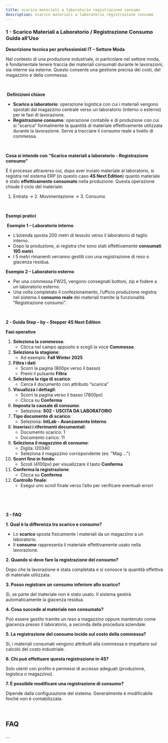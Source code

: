 ```yaml
---
title: scarico materiali a laboratorio registrazione consumo
description: scarico materiali a laboratorio registrazione consumo
---
```


### **1 - Scarico Materiali a Laboratorio / Registrazione Consumo Guida all’Uso**

**Descrizione tecnica per professionisti IT – Settore Moda**

Nel contesto di una produzione industriale, in particolare nel settore moda, è fondamentale tenere traccia dei materiali consumati durante le lavorazioni, sia interne sia esterne. Questo consente una gestione precisa dei costi, del magazzino e della commessa.

 

 **Definizioni chiave**

* **Scarico a laboratorio**: operazione logistica con cui i materiali vengono spostati dal magazzino centrale verso un laboratorio (interno o esterno) per le fasi di lavorazione.
* **Registrazione consumo**: operazione contabile e di produzione con cui si “scarica” formalmente la quantità di materiale effettivamente utilizzata durante la lavorazione. Serve a tracciare il consumo reale a livello di commessa.

 

**Cosa si intende con “Scarico materiali a laboratorio - Registrazione consumo”**

È il processo attraverso cui, dopo aver inviato materiale al laboratorio, si registra nel sistema ERP (in questo caso **4S Next Edition**) quanto materiale è stato **effettivamente consumato** nella produzione.
Questa operazione chiude il ciclo del materiale:

1. Entrata → 2. Movimentazione → 3. Consumo

 

**Esempi pratici**

 **Esempio 1 – Laboratorio interno**

* L’azienda sposta 200 metri di tessuto verso il laboratorio di taglio interno.
* Dopo la produzione, si registra che sono stati effettivamente **consumati 195 metri**.
* I 5 metri rimanenti verranno gestiti con una registrazione di reso o giacenza residua.

**Esempio 2 – Laboratorio esterno**

* Per una commessa FW25, vengono consegnati bottoni, zip e fodere a un laboratorio esterno.
* Una volta completato il confezionamento, l’ufficio produzione registra nel sistema il **consumo reale** dei materiali tramite la funzionalità “Registrazione consumo”.

 

**2 - Guida Step – by – Stepper 4S Next Edition**

**Fasi operative**

1. **Seleziona la commessa**:
   * Clicca nel campo apposito e scegli la voce **Commesse**.
2. **Seleziona la stagione**:
   * Ad esempio: **Fall Winter 2025**
3. **Filtra i dati**:
   * Scorri la pagina (800px verso il basso)
   * Premi il pulsante **Filtra**
4. **Seleziona la riga di scarico**:
   * Cerca il documento con attributo “scarica”
5. **Visualizza i dettagli**:
   * Scorri la pagina verso il basso (7800px)
   * Clicca su **Conferma**
6. **Imposta la causale di consumo**:
   * Seleziona: **S02 - USCITA DA LABORATORIO**
7. **Tipo documento di scarico**:
   * Seleziona: **IntLab - Avanzamento Interno**
8. **Inserisci i riferimenti documentali**:
   * Documento scarico: 1
   * Documento carico: 11
9. **Seleziona il magazzino di consumo**:
   * Digita: l20340
   * Seleziona il magazzino corrispondente (es: "Mag …")
10. **Scorri fino in fondo**:
    * Scroll (4100px) per visualizzare il tasto **Conferma**
11. **Conferma la registrazione**:
    * Clicca su **Conferma**
12. **Controllo finale**:
    * Esegui uno scroll finale verso l’alto per verificare eventuali errori

 

 

**3 - FAQ**

**1. Qual è la differenza tra scarico e consumo?**

* Lo **scarico** sposta fisicamente i materiali da un magazzino a un laboratorio.
* Il **consumo** rappresenta il materiale effettivamente usato nella lavorazione.

**2. Quando si deve fare la registrazione del consumo?**

Dopo che la lavorazione è stata completata e si conosce la quantità effettiva di materiale utilizzata.

**3. Posso registrare un consumo inferiore allo scarico?**

Sì, se parte del materiale non è stato usato. Il sistema gestirà automaticamente la giacenza residua.

**4. Cosa succede al materiale non consumato?**

Può essere gestito tramite un reso a magazzino oppure mantenuto come giacenza presso il laboratorio, a seconda della procedura aziendale.

**5. La registrazione del consumo incide sul costo della commessa?**

Sì, i materiali consumati vengono attribuiti alla commessa e impattano sul calcolo del costo industriale.

**6. Chi può effettuare questa registrazione in 4S?**

Solo utenti con profilo e permessi di accesso adeguati (produzione, logistica o magazzino).

**7. È possibile modificare una registrazione di consumo?**

Dipende dalla configurazione del sistema. Generalmente è modificabile finché non è contabilizzata.

 

## FAQ

...